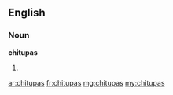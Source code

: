 ==English==

===Noun===
'''chitupas'''

# {{plural of|chitupa}}

[[ar:chitupas]]
[[fr:chitupas]]
[[mg:chitupas]]
[[my:chitupas]]